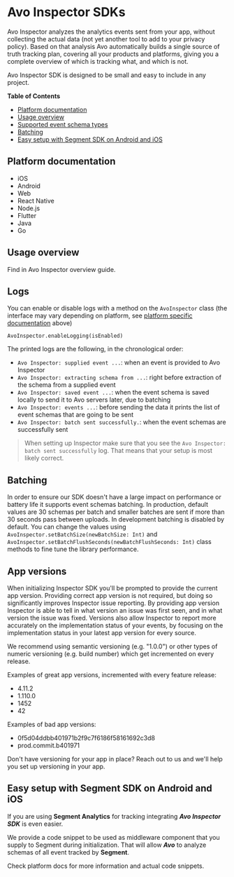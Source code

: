 
# Avo Inspector SDKs

Avo Inspector analyzes the analytics events sent from your app, without collecting the actual data (not yet another tool to add to your privacy policy). Based on that analysis Avo automatically builds a single source of truth tracking plan, covering all your products and platforms, giving you a complete overview of which is tracking what, and which is not.

Avo Inspector SDK is designed to be small and easy to include in any project.

**Table of Contents**

- <a href="#platform-docs">Platform documentation</a>
- <a href="#standalone-usage">Usage overview</a>
- <a href="#supported-types">Supported event schema types</a>
- <a href="#batching">Batching</a>
- <a href="#segment-middleware">
    Easy setup with Segment SDK on Android and iOS
  </a>

## <a name="platform-docs"></a> Platform documentation

- <Link passHref href="/implementation/inspector/sdk/ios">iOS</Link>
- <Link passHref href="/implementation/inspector/sdk/android">Android</Link>
- <Link passHref href="/implementation/inspector/sdk/web">Web</Link>
- <Link passHref href="/implementation/inspector/sdk/react-native">React Native</Link>
- <Link passHref href="/implementation/inspector/sdk/node">Node.js</Link>
- <Link passHref href="/implementation/inspector/sdk/dart">Flutter</Link>
- <Link passHref href="/implementation/inspector/sdk/java">Java</Link>
- <Link passHref href="/implementation/inspector/sdk/go">Go</Link>

## <a name="standalone-usage"></a> Usage overview

Find in <Link passHref href="/implementation/avo-inspector-overview">Avo Inspector overview</Link> guide.

## <a name="logs"></a> Logs

You can enable or disable logs with a method on the `AvoInspector` class (the interface may vary depending on platform, see <a href="#platform-docs">platform specific documentation</a> above)

`AvoInspector.enableLogging(isEnabled)`

The printed logs are the following, in the chronological order:

- `Avo Inspector: supplied event ...`: when an event is provided to Avo Inspector
- `Avo Inspector: extracting schema from ...`: right before extraction of the schema from a supplied event
- `Avo Inspector: saved event ...`: when the event schema is saved locally to send it to Avo servers later, due to batching
- `Avo Inspector: events ...`: before sending the data it prints the list of event schemas that are going to be sent 
- `Avo Inspector: batch sent successfully.`: when the event schemas are successfully sent

> When setting up Inspector make sure that you see the `Avo Inspector: batch sent successfully` log. That means that your setup is most likely correct.

## <a name="batching"></a> Batching

In order to ensure our SDK doesn't have a large impact on performance or battery life it supports event schemas batching. In production, default values are 30 schemas per batch and smaller batches are sent if more than 30 seconds pass between uploads.
In development batching is disabled by default.
You can change the values using `AvoInspector.setBatchSize(newBatchSize: Int)` and `AvoInspector.setBatchFlushSeconds(newBatchFlushSeconds: Int)` class methods to fine tune the library performance.

## <a name="versions"></a> App versions

When initializing Inspector SDK you'll be prompted to provide the current app version. Providing correct app version is not required, but doing so significantly improves Inspector issue reporting. By providing app version Inspector is able to tell in what version an issue was first seen, and in what version the issue was fixed. Versions also allow Inspector to report more accurately on the implementation status of your events, by focusing on the implementation status in your latest app version for every source.

We recommend using semantic versioning (e.g. "1.0.0") or other types of numeric versioning (e.g. build number) which get incremented on every release.

Examples of great app versions, incremented with every feature release:
- 4.11.2 
- 1.110.0
- 1452
- 42

Examples of bad app versions:
- 0f5d04ddbb401971b2f9c7f6186f58161692c3d8
- prod.commit.b401971

Don't have versioning for your app in place? Reach out to us and we'll help you set up versioning in your app.


## <a name="segment-middlewares"></a> Easy setup with Segment SDK on Android and iOS

If you are using **Segment Analytics** for tracking integrating **_Avo Inspector SDK_** is even easier.

We provide a code snippet to be used as middleware component that you supply to Segment during initialization. That will allow **_Avo_** to analyze schemas of all event tracked by **Segment**.

Check platform docs for more information and actual code snippets.

